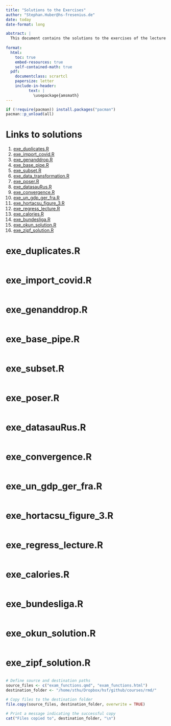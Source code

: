 ```yaml
---
title: "Solutions to the Exercises"
author: "Stephan.Huber@hs-fresenius.de"
date: today
date-format: long

abstract: |
  This document contains the solutions to the exercises of the lecture notes found  [here](https://hubchev.github.io/ds/). 
  
format:
  html:
    toc: true
    embed-resources: true
    self-contained-math: true
  pdf:
    documentclass: scrartcl
    papersize: letter
    include-in-header: 
          text: |
            \usepackage{amsmath}
---
```


```r
if (!require(pacman)) install.packages("pacman")
pacman::p_unload(all)
```


# Links to solutions

1.  [exe_duplicates.R](https://raw.githubusercontent.com/hubchev/courses/main/scr/exe_duplicates.R)
2.  [exe_import_covid.R](https://raw.githubusercontent.com/hubchev/courses/main/scr/exe_import_covid.R)
2.  [exe_genanddrop.R](https://raw.githubusercontent.com/hubchev/courses/main/scr/exe_genanddrop.R)
3.  [exe_base_pipe.R](https://raw.githubusercontent.com/hubchev/courses/main/scr/exe_base_pipe.R)
4.  [exe_subset.R](https://raw.githubusercontent.com/hubchev/courses/main/scr/exe_subset.R)
5.  [exe_data_transformation.R](https://raw.githubusercontent.com/hubchev/courses/main/scr/exe_data_transformation.R)
6.  [exe_poser.R](https://raw.githubusercontent.com/hubchev/courses/main/scr/exe_poser.R)
7.  [exe_datasauRus.R](https://raw.githubusercontent.com/hubchev/courses/main/scr/exe_datasauRus.R)
8.  [exe_convergence.R](https://raw.githubusercontent.com/hubchev/courses/main/scr/exe_convergence.R)
9.  [exe_un_gdp_ger_fra.R](https://raw.githubusercontent.com/hubchev/courses/main/scr/exe_un_gdp_ger_fra.R)
10. [exe_hortacsu_figure_3.R](https://raw.githubusercontent.com/hubchev/courses/main/scr/exe_hortacsu_figure_3.R) 
10. [exe_regress_lecture.R](https://raw.githubusercontent.com/hubchev/courses/main/scr/exe_regress_lecture.R)
11. [exe_calories.R](https://raw.githubusercontent.com/hubchev/courses/main/scr/exe_calories.R)
12. [exe_bundesliga.R](https://raw.githubusercontent.com/hubchev/courses/main/scr/exe_bundesliga.R)
13. [exe_okun_solution.R](https://raw.githubusercontent.com/hubchev/courses/main/scr/exe_okun_solution.R)
14. [exe_zipf_solution.R](https://raw.githubusercontent.com/hubchev/courses/main/scr/exe_zipf_solution.R)

# exe_duplicates.R
```r
```

# exe_import_covid.R
```r
```


# exe_genanddrop.R

```r
```

# exe_base_pipe.R

```r
```

# exe_subset.R

```r
```

# exe_poser.R

```r
```

# exe_datasauRus.R

```r
```

# exe_convergence.R

```r
```

# exe_un_gdp_ger_fra.R

```r
```

# exe_hortacsu_figure_3.R

```r
```

# exe_regress_lecture.R

```r
```

# exe_calories.R

```r
```

# exe_bundesliga.R

```r
```

# exe_okun_solution.R

```r
```

# exe_zipf_solution.R

```r
```




```r
# Define source and destination paths
source_files <- c("exam_functions.qmd", "exam_functions.html")
destination_folder <- "/home/sthu/Dropbox/hsf/github/courses/rmd/"

# Copy files to the destination folder
file.copy(source_files, destination_folder, overwrite = TRUE)

# Print a message indicating the successful copy
cat("Files copied to", destination_folder, "\n")

```